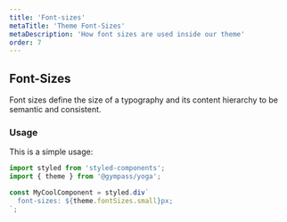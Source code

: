 ```yaml
---
title: 'Font-sizes'
metaTitle: 'Theme Font-Sizes'
metaDescription: 'How font sizes are used inside our theme'
order: 7
---
```


## Font-Sizes

Font sizes define the size of a typography and its content hierarchy to be
semantic and consistent.

### Usage

This is a simple usage:

```javascript type=highlight
import styled from 'styled-components';
import { theme } from '@gympass/yoga';

const MyCoolComponent = styled.div`
  font-sizes: ${theme.fontSizes.small}px;
`;
```

<ThemeFontSizes />
